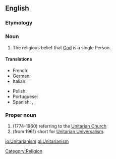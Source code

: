 {{wikipedia}}
==English==

===Etymology===
{{suffix|Unitarian|ism}}

===Noun===
{{en-noun|-}}

# The religious belief that [[God]] is a single Person.

====Translations====
{{trans-top|the religious belief that God is a single person}}
* French: {{t|fr|unitarisme|m}}
* German: {{t|de|Unitarismus|m}}
* Italian: {{t|it|unitarianismo|m}}
{{trans-mid}}
* Polish: {{t|pl|unitarianizm|m}}
* Portuguese: {{t|pt|unitarismo|m}}
* Spanish: {{qualifier|often political, related to the Partido Unitario in Argentina}} {{t|es|unitarismo|m}}, {{qualifier|usually only religious}} {{t|es|unitarianismo|m}},
{{trans-bottom}}

===Proper noun===
{{en-proper noun|-}}

# (1774-1960) referring to the [[Unitarian Church]]
# (from 1961) short for [[Unitarian Universalism]].

[[Category:Religion]]

[[io:Unitarianism]]
[[pl:Unitarianism]]